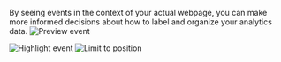 By seeing events in the context of your actual webpage, you can make more informed decisions about how to label and organize your analytics data.
<Steps>
    <Step title="Launch the labeling mode by clicking on the preview icon next to the event.">
     <Frame>
     <img src="/images/preview-event.png" alt="Preview event" />
     </Frame>
     </Step>
    
<Step title="Preview and confirm the event visually by observing it highlighted on the page.">
 <Frame>
     <img src="/images/highlight-event.png" alt="Highlight event" />
     </Frame>
     </Step>
<Step title="Toggle the `Limit to Position` option and click 'Save' to update it.">
<Frame>
     <img src="/images/limit-to-position.png" alt="Limit to position" />
     </Frame>
     </Step>
</Steps>
